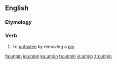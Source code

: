 ==English==

===Etymology===
{{prefix|un|pin|lang=en}}

===Verb===
{{en-verb|unpins|unpinning|unpinned}}

# {{lb|en|transitive}} To [[unfasten]] by removing a [[pin]].

[[fa:unpin]]
[[io:unpin]]
[[ku:unpin]]
[[te:unpin]]
[[vi:unpin]]
[[zh:unpin]]